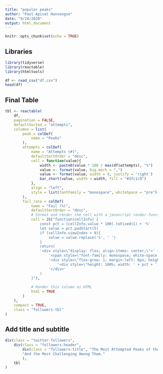 ```yaml
---
title: "popular peaks"
author: "Paul Apivat Hanvongse"
date: "9/24/2020"
output: html_document
---
```


```r
knitr::opts_chunk$set(echo = TRUE)
```

## Libraries


```r
library(tidyverse)
library(reactable)
library(htmltools)

df <- read_csv("df.csv")
head(df)
```

## Final Table


```r

tbl <- reactable(
    df,
    pagination = FALSE,
    defaultSorted = "attempts",
    columns = list(
        peak = colDef(
            name = "Peaks"
        ),
        attempts = colDef(
            name = "Attempts (#)",
            defaultSortOrder = "desc",
            cell = function(value){
                width <- paste0(value * 100 / max(df$attempts), "%")
                value <- format(value, big.mark = ",")
                value <- format(value, width = 9, justify = 'right')
                bar_chart(value, width = width, fill = "#3fc1c9")
            },
            align = "left",
            style = list(fontFamily = "monospace", whiteSpace = "pre")
        ),
        fail_rate = colDef(
            name = "Fail (%)",
            defaultSortOrder = "desc",
            # Format and render the cell with a javascript render function
            cell = JS("function(cellInfo) {
                const pct = (cellInfo.value * 100).toFixed(1) + '%'
                let value = pct.padStart(5)
                if (cellInfo.viewIndex > 0){
                    value = value.replace('%', ' ')
                }
                return(
                '<div style=\"display: flex; align-items: center;\">' +
                    '<span style=\"font-family: monospace; white-space: pre;\">' + value + '</span>' +
                    '<div style=\"flex-grow: 1; margin-left: 6px; height: 14px; background-color: #e1e1e1\">' +
                        '<div style=\"height: 100%; width: ' + pct + '; background-color: #fc5185\"></div>' +
                    '</div>'
                )
            }"),
            
            # Render this column as HTML
            html = TRUE
        )
    ),
    compact = TRUE,
    class = "followers-tbl"
)

```

## Add title and subtitle

```r

div(class = "twitter-followers",
    div(class = "followers-header",
        div(class = "followers-title", "The Most Attempted Peaks of the Himalayas"),
        "And the Most Challenging Among Them."
        ),
    tbl
)

```
